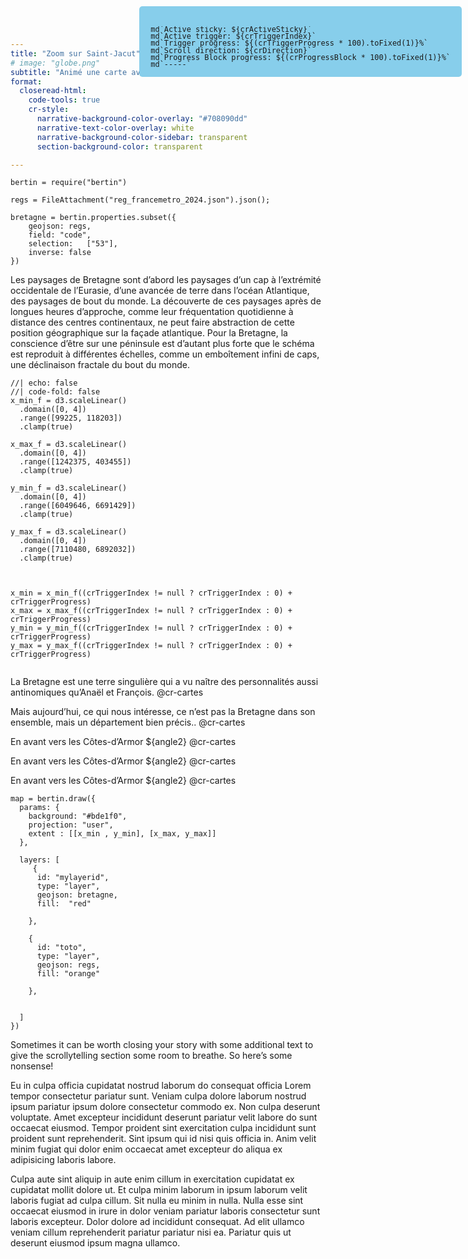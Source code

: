 ```yaml
---
title: "Zoom sur Saint-Jacut"
# image: "globe.png"
subtitle: "Animé une carte avec bertin"
format:
  closeread-html:
    code-tools: true
    cr-style:
      narrative-background-color-overlay: "#708090dd"
      narrative-text-color-overlay: white
      narrative-background-color-sidebar: transparent
      section-background-color: transparent

---
```



```ojs
bertin = require("bertin")
```


```ojs
regs = FileAttachment("reg_francemetro_2024.json").json();
```

```ojs
bretagne = bertin.properties.subset({
    geojson: regs,
    field: "code",
    selection:   ["53"],
    inverse: false
})

```



Les paysages de Bretagne sont d’abord les paysages d’un cap à l’extrémité occidentale de l’Eurasie, d’une avancée de terre dans l’océan Atlantique, des paysages de bout du monde. La découverte de ces paysages après de longues heures d’approche, comme leur fréquentation quotidienne à distance des centres continentaux, ne peut faire abstraction de cette position géographique sur la façade atlantique. Pour la Bretagne, la conscience d’être sur une péninsule est d’autant plus forte que le schéma est reproduit à différentes échelles, comme un emboîtement infini de caps, une déclinaison fractale du bout du monde.


```ojs
//| echo: false
//| code-fold: false
x_min_f = d3.scaleLinear()
  .domain([0, 4])
  .range([99225, 118203])
  .clamp(true)
  
x_max_f = d3.scaleLinear()
  .domain([0, 4])
  .range([1242375, 403455])
  .clamp(true)
  
y_min_f = d3.scaleLinear()
  .domain([0, 4])
  .range([6049646, 6691429])
  .clamp(true)  

y_max_f = d3.scaleLinear()
  .domain([0, 4])
  .range([7110480, 6892032])
  .clamp(true)



x_min = x_min_f((crTriggerIndex != null ? crTriggerIndex : 0) + crTriggerProgress)
x_max = x_max_f((crTriggerIndex != null ? crTriggerIndex : 0) + crTriggerProgress)
y_min = y_min_f((crTriggerIndex != null ? crTriggerIndex : 0) + crTriggerProgress)
y_max = y_max_f((crTriggerIndex != null ? crTriggerIndex : 0) + crTriggerProgress)


```



::::{.cr-section layout="overlay-center"}


:::{.progress-block}


La Bretagne est une terre singulière qui a vu naître des personnalités aussi antinomiques qu'Anaël et François. @cr-cartes

Mais aujourd'hui, ce qui nous intéresse, ce n'est pas la Bretagne dans son ensemble, mais un département bien précis..\ @cr-cartes

En avant vers les Côtes-d'Armor  ${angle2} @cr-cartes


En avant vers les Côtes-d'Armor  ${angle2} @cr-cartes

:::

En avant vers les Côtes-d'Armor  ${angle2} @cr-cartes



:::{#cr-cartes}
```ojs
map = bertin.draw({
  params: {
    background: "#bde1f0",
    projection: "user",
    extent : [[x_min , y_min], [x_max, y_max]]
  },

  layers: [
     {
      id: "mylayerid",
      type: "layer",
      geojson: bretagne,
      fill:  "red"
      
    },
    
    {
      id: "toto",
      type: "layer",
      geojson: regs,
      fill: "orange"
      
    },
 
    
  ]
})
```

:::


::::

:::{.counter style="position: fixed; top: 10px; right: 10px; background-color: skyblue; border-radius: 5px; padding: 18px 18px 0 18px; line-height: .8em;"}
```ojs
md`Active sticky: ${crActiveSticky}`
md`Active trigger: ${crTriggerIndex}`
md`Trigger progress: ${(crTriggerProgress * 100).toFixed(1)}%`
md`Scroll direction: ${crDirection}`
md`Progress Block progress: ${(crProgressBlock * 100).toFixed(1)}%`
md`-----`
```
:::

Sometimes it can be worth closing your story with some additional text to give the scrollytelling section some room to breathe. So here's some nonsense!

Eu in culpa officia cupidatat nostrud laborum do consequat officia Lorem tempor consectetur pariatur sunt. Veniam culpa dolore laborum nostrud ipsum pariatur ipsum dolore consectetur commodo ex. Non culpa deserunt voluptate. Amet excepteur incididunt deserunt pariatur velit labore do sunt occaecat eiusmod. Tempor proident sint exercitation culpa incididunt sunt proident sunt reprehenderit. Sint ipsum qui id nisi quis officia in. Anim velit minim fugiat qui dolor enim occaecat amet excepteur do aliqua ex adipisicing laboris labore.

Culpa aute sint aliquip in aute enim cillum in exercitation cupidatat ex cupidatat mollit dolore ut. Et culpa minim laborum in ipsum laborum velit laboris fugiat ad culpa cillum. Sit nulla eu minim in nulla. Nulla esse sint occaecat eiusmod in irure in dolor veniam pariatur laboris consectetur sunt laboris excepteur. Dolor dolore ad incididunt consequat. Ad elit ullamco veniam cillum reprehenderit pariatur pariatur nisi ea. Pariatur quis ut deserunt eiusmod ipsum magna ullamco.


